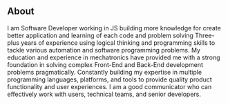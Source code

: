 ## About

I am Software Developer working in JS building more knowledge for create better application and learning of each code and problem solving
Three-plus years of experience using logical thinking and programming skills to tackle various automation and software programming problems.
My education and experience in mechatronics have provided me with a strong foundation in
solving complex Front-End and Back-End development problems pragmatically. Constantly building my expertise in multiple programming languages,
platforms, and tools to provide quality product functionality and user experiences.
I am a good communicator who can effectively work with users, technical teams, and senior developers.
